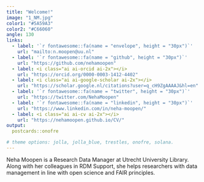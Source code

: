 ---
title: "Welcome!"
image: "1_NM.jpg"
color1: "#5A59A3"
color2: "#C66060"
angle: 130
links:
  - label: '`r fontawesome::fa(name = "envelope", height = "30px")`'
    url: "mailto:n.moopen@uu.nl"
  - label: '`r fontawesome::fa(name = "github", height = "30px")`'
    url: "https://github.com/nehamoopen"  
  - label: <i class="ai ai-orcid ai-2x"></i>
    url: "https://orcid.org/0000-0003-1412-4402" 
  - label: <i class="ai ai-google-scholar ai-2x"></i>
    url: "https://scholar.google.nl/citations?user=q_cH9ZgAAAAJ&hl=en"
  - label: '`r fontawesome::fa(name = "twitter", height = "30px")`'
    url: "https://twitter.com/NehaMoopen"
  - label: '`r fontawesome::fa(name = "linkedin", height = "30px")`'
    url: "https://www.linkedin.com/in/neha-moopen/"
  - label: <i class="ai ai-cv ai-2x"></i>
    url: "https://nehamoopen.github.io/CV/"
output:
  postcards::onofre

# theme options: jolla, jolla_blue, trestles, onofre, solana. 
---

<!--Academicons Icons-->
<link rel="stylesheet" href="https://cdn.jsdelivr.net/gh/jpswalsh/academicons@1/css/academicons.min.css">

Neha Moopen is a Research Data Manager at Utrecht University Library. Along with her colleagues in RDM Support, she helps researchers with data management in line with open science and FAIR principles.
